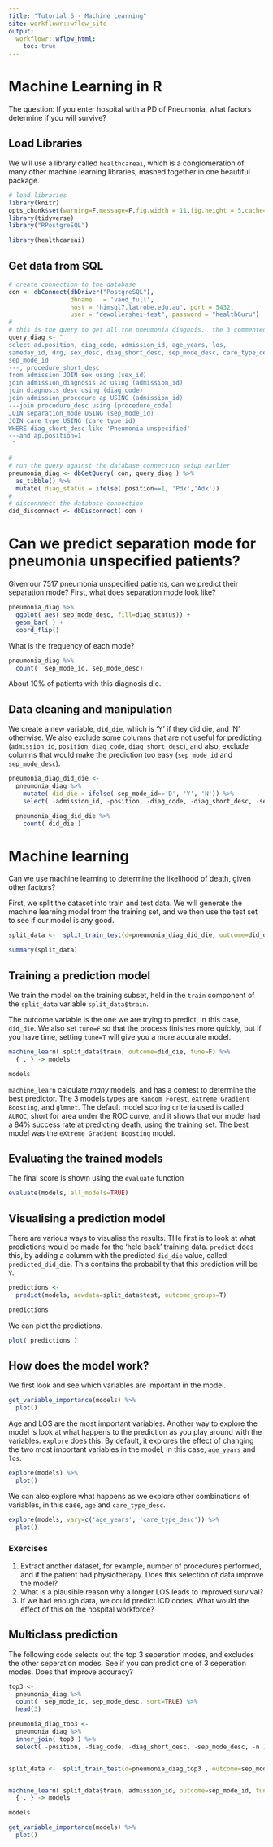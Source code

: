 ```yaml
---
title: "Tutorial 6 - Machine Learning"
site: workflowr::wflow_site
output:
  workflowr::wflow_html:
    toc: true
---
```



# Machine Learning in R

The question: If you enter hospital with a PD of Pneumonia, what factors determine if you will survive?


## Load Libraries
We will use a library called `healthcareai`, which is a conglomeration of many other machine learning libraries, mashed together in one beautiful package. 


```r

# load libraries
library(knitr)
opts_chunk$set(warning=F,message=F,fig.width = 11,fig.height = 5,cache=F)
library(tidyverse)
library("RPostgreSQL")

library(healthcareai)

```
## Get data from SQL

```r

# create connection to the database
con <- dbConnect(dbDriver("PostgreSQL"), 
				 dbname   = 'vaed_full',
				 host = "himsql7.latrobe.edu.au", port = 5432,
				 user = "dewollershei-test", password = "healthGuru")
#
# this is the query to get all tne pneumonia diagnois.  the 3 commented lines would also finn the principal procedure
query_diag <- " 
select ad.position, diag_code, admission_id, age_years, los, 
sameday_id, drg, sex_desc, diag_short_desc, sep_mode_desc, care_type_desc,
sep_mode_id
---, procedure_short_desc
from admission JOIN sex using (sex_id)
join admission_diagnosis ad using (admission_id)
join diagnosis_desc using (diag_code)
join admission_procedure ap USING (admission_id) 
---join procedure_desc using (procedure_code)
JOIN separation_mode USING (sep_mode_id)
JOIN care_type USING (care_type_id)
WHERE diag_short_desc like 'Pneumonia unspecified'
---and ap.position=1
 "

#
# run the query against the database connection setup earlier
pneumonia_diag <- dbGetQuery( con, query_diag ) %>% 
  as_tibble() %>%
  mutate( diag_status = ifelse( position==1, 'Pdx','Adx'))
#
# disconnnect the database connection
did_disconnect <- dbDisconnect( con )


```

# Can we predict separation mode for pneumonia unspecified patients?

Given our 7517 pneumonia unspecified patients, can we predict their separation mode?  First, what does separation mode look like?



```r

pneumonia_diag %>%
  ggplot( aes( sep_mode_desc, fill=diag_status)) +
  geom_bar( ) +
  coord_flip()
```

What is the frequency of each mode?
```r

pneumonia_diag %>%
  count(  sep_mode_id, sep_mode_desc)

```
About 10% of patients with this diagnosis die.

## Data cleaning and manipulation

We create a new variable, `did_die`, which is 'Y' if they did die, and 'N' otherwise.  We also exclude some columns that are not useful for predicting (`admission_id`, `position`, `diag_code`, `diag_short_desc`), and also, exclude columns that would make the prediction too easy (`sep_mode_id` and `sep_mode_desc`).

```r

pneumonia_diag_did_die <- 
  pneumonia_diag %>%
    mutate( did_die = ifelse( sep_mode_id=='D', 'Y', 'N')) %>%
    select( -admission_id, -position, -diag_code, -diag_short_desc, -sep_mode_id, -sep_mode_desc )

  pneumonia_diag_did_die %>%
    count( did_die )

```


# Machine learning

Can we use machine learning to determine the likelihood of death, given other factors?

First, we split the dataset into train and test data.  We will generate the machine learning model from the training set, and we then use the test set to see if our model is any good.

```r

split_data <-  split_train_test(d=pneumonia_diag_did_die, outcome=did_die, percent_train=.8, seed=101001) 

summary(split_data)

```

## Training a prediction model

We train the model on the training subset, held in the `train` component of the `split_data` variable `split_data$train`. 

The outcome variable is the one we are trying to predict, in this case, `did_die`. We also set `tune=F` so that the process finishes more quickly, but if you have time, setting `tune=T` will give you a more accurate model.

```r

machine_learn( split_data$train, outcome=did_die, tune=F) %>% 
  { . } -> models

models

```

 `machine_learn` calculate *many* models, and has a contest to determine the best predictor.  The 3 models types are `Random Forest`, `eXtreme Gradient Boosting`, and `glmnet`.  The default model scoring criteria used is called `AUROC`, short for area under the ROC curve, and it shows that our model had a 84% success rate at predicting death, using the training set.  The best model was the `eXtreme Gradient Boosting` model.

## Evaluating the trained models
The final score is shown using the `evaluate` function

```r

evaluate(models, all_models=TRUE)
```
## Visualising a prediction model

There are various ways to visualise the results.  THe first is to look at what predictions would be made for the 'held back' training data.  `predict` does this, by adding a columm with the predicted `did_die` value, called `predicted_did_die`.  This contains the probability that this prediction will be `Y`. 

```r

predictions <- 
  predict(models, newdata=split_data$test, outcome_groups=T) 

predictions

```

We can plot the predictions.

```r

plot( predictions )


```

## How does the model work?

We first look and see which variables are important in the model.

```r


get_variable_importance(models) %>%
  plot()

```

Age and LOS are the most important variables.  Another way to explore the model is look at what happens to the prediction as you play around with the variables.  `explore` does this. By default, it explores the effect of changing the two most important variables in the model, in this case, `age_years` and `los`.


```r

explore(models) %>% 
  plot()

```

We can also explore what happens as we explore other combinations of variables, in this case, `age` and `care_type_desc`.

```r

explore(models, vary=c('age_years', 'care_type_desc')) %>% 
  plot()


```

### Exercises
1. Extract another dataset, for example, number of procedures performed, and if the patient had physiotherapy.  Does this selection of data improve the model?
2.  What is a plausible reason why a longer LOS leads to improved survival?
3.  If we had enough data, we could predict ICD codes.  What would the effect of this on the hospital workforce?


## Multiclass prediction
The following code selects out the top 3 seperation modes, and excludes the other seperation modes.  See if you can predict one of 3 seperation modes.  Does that improve accuracy?




```r


top3 <- 
  pneumonia_diag %>%
  count(  sep_mode_id, sep_mode_desc, sort=TRUE) %>%
  head(3)

pneumonia_diag_top3 <- 
  pneumonia_diag %>%
  inner_join( top3 ) %>%
  select( -position, -diag_code, -diag_short_desc, -sep_mode_desc, -n )


split_data <-  split_train_test(d=pneumonia_diag_top3 , outcome=sep_mode_id, percent_train=.8, seed=101001) 


machine_learn( split_data$train, admission_id, outcome=sep_mode_id, tune=F) %>% 
  { . } -> models

models

get_variable_importance(models) %>%
  plot()



```


